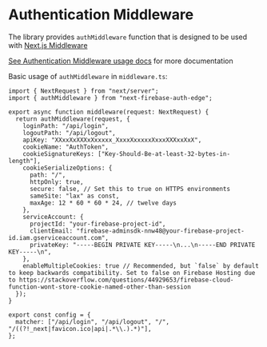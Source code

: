 # Authentication Middleware

The library provides `authMiddleware` function that is designed to be used with [Next.js Middleware](https://nextjs.org/docs/app/building-your-application/routing/middleware)

[See Authentication Middleware usage docs](/docs/usage/middleware) for more documentation

Basic usage of `authMiddleware` in `middleware.ts`:

```tsx filename="middleware.ts"
import { NextRequest } from "next/server";
import { authMiddleware } from "next-firebase-auth-edge";

export async function middleware(request: NextRequest) {
  return authMiddleware(request, {
    loginPath: "/api/login",
    logoutPath: "/api/logout",
    apiKey: "XXxxXxXXXxXxxxxx_XxxxXxxxxxXxxxXXXxxXxX",
    cookieName: "AuthToken",
    cookieSignatureKeys: ["Key-Should-Be-at-least-32-bytes-in-length"],
    cookieSerializeOptions: {
      path: "/",
      httpOnly: true,
      secure: false, // Set this to true on HTTPS environments
      sameSite: "lax" as const,
      maxAge: 12 * 60 * 60 * 24, // twelve days
    },
    serviceAccount: {
      projectId: "your-firebase-project-id",
      clientEmail: "firebase-adminsdk-nnw48@your-firebase-project-id.iam.gserviceaccount.com",
      privateKey: "-----BEGIN PRIVATE KEY-----\n...\n-----END PRIVATE KEY-----\n",
    },
    enableMultipleCookies: true // Recommended, but `false` by default to keep backwards compatibility. Set to false on Firebase Hosting due to https://stackoverflow.com/questions/44929653/firebase-cloud-function-wont-store-cookie-named-other-than-session 
  });
}

export const config = {
  matcher: ["/api/login", "/api/logout", "/", "/((?!_next|favicon.ico|api|.*\\.).*)"],
};
```
